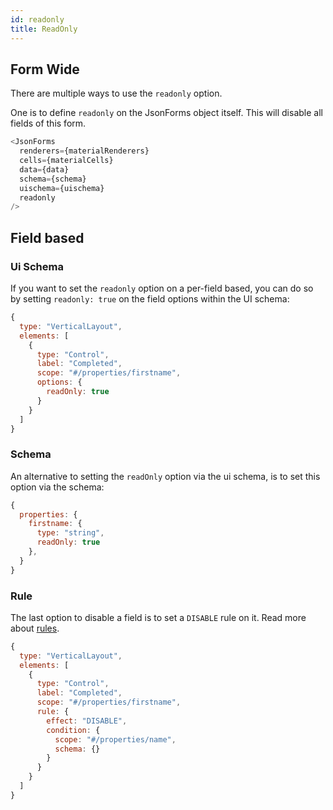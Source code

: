 ```yaml
---
id: readonly
title: ReadOnly
---
```



## Form Wide

There are multiple ways to use the `readonly` option.

One is to define `readonly` on the JsonForms object itself. This will disable all fields of this form.

```js
<JsonForms
  renderers={materialRenderers}
  cells={materialCells}
  data={data}
  schema={schema}
  uischema={uischema}
  readonly
/>
```

<ReadOnlyConfig />

## Field based

### Ui Schema

If you want to set the `readonly` option on a per-field based, you can do so by setting `readonly: true` on the field options within the UI schema:

```js
{
  type: "VerticalLayout",
  elements: [
    {
      type: "Control",
      label: "Completed",
      scope: "#/properties/firstname",
      options: {
        readOnly: true
      }
    }
  ]
}
```

<ReadOnlyUiSchema />

### Schema

An alternative to setting the `readOnly` option via the ui schema, is to set this option via the schema:

```js
{
  properties: {
    firstname: {
      type: "string",
      readOnly: true
    },
  }
}
```

<ReadOnlySchema />

### Rule

The last option to disable a field is to set a `DISABLE` rule on it. Read more about [rules](/docs/uischema/rules).

```js
{
  type: "VerticalLayout",
  elements: [
    {
      type: "Control",
      label: "Completed",
      scope: "#/properties/firstname",
      rule: {
        effect: "DISABLE",
        condition: {
          scope: "#/properties/name",
          schema: {}
        }
      }
    }
  ]
}
```

<ReadOnlyRule />
